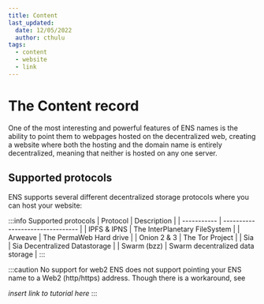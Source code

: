 ```yaml
---
title: Content
last_updated:
  date: 12/05/2022
  author: cthulu
tags:
  - content
  - website
  - link
---
```


# The Content record
One of the most interesting and powerful features of ENS names is the ability to point them to webpages hosted on the decentralized web, creating a website where both the hosting and the domain name is entirely decentralized, meaning that neither is hosted on any one server.

## Supported protocols
ENS supports several different decentralized storage protocols where you can host your website:

:::info Supported protocols
| Protocol    | Description                      |
| ----------- | -------------------------------- |
| IPFS & IPNS | The InterPlanetary FileSystem    |
| Arweave     | The PermaWeb Hard drive          |
| Onion 2 & 3 | The Tor Project                  |
| Sia         | Sia Decentralized Datastorage    |
| Swarm (bzz) | Swarm decentralized data storage |
:::

:::caution No support for web2
ENS does not support pointing your ENS name to a Web2 (http/https) address. Though there is a workaround, see

*insert link to tutorial here*
:::
